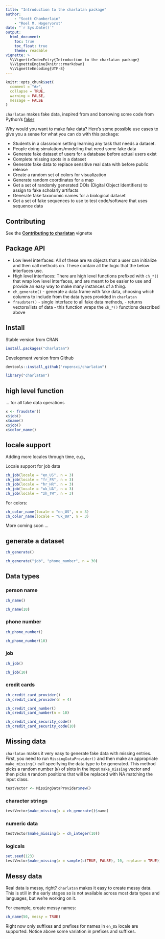 ```yaml
---
title: "Introduction to the charlatan package"
author: 
    - "Scott Chamberlain"
    - "Roel M. Hogervorst"
date: "`r Sys.Date()`"
output:
  html_document:
    toc: true
    toc_float: true
    theme: readable
vignette: >
  %\VignetteIndexEntry{Introduction to the charlatan package}
  %\VignetteEngine{knitr::rmarkdown}
  %\VignetteEncoding{UTF-8}
---
```


```r
knitr::opts_chunk$set(
  comment = "#>",
  collapse = TRUE,
  warning = FALSE,
  message = FALSE
)
```

`charlatan` makes fake data, inspired from and borrowing some code from Python's [faker](https://github.com/joke2k/faker)

Why would you want to make fake data? Here's some possible use cases to
give you a sense for what you can do with this package:

* Students in a classroom setting learning any task that needs a dataset.
* People doing simulations/modeling that need some fake data
* Generate fake dataset of users for a database before actual users exist
* Complete missing spots in a dataset
* Generate fake data to replace sensitive real data with before public release
* Create a random set of colors for visualization
* Generate random coordinates for a map
* Get a set of randomly generated DOIs (Digital Object Identifiers) to
assign to fake scholarly artifacts
* Generate fake taxonomic names for a biological dataset
* Get a set of fake sequences to use to test code/software that uses sequence data

## Contributing

See the [**Contributing to charlatan**](https://docs.ropensci.org/charlatan/articles/contributing.html) vignette

## Package API

* Low level interfaces: All of these are `R6` objects that a user can
initialize and then call methods on. These contain all the logic that
the below interfaces use.
* High level interfaces: There are high level functions prefixed with
`ch_*()` that wrap low level interfaces, and are meant to be easier
to use and provide an easy way to make many instances of a thing.
* `ch_generate()` - generate a data.frame with fake data, choosing which columns to include from the data types provided in `charlatan`
* `fraudster()` - single interface to all fake data methods, - returns
vectors/lists of data - this function wraps the `ch_*()` functions described above

## Install

Stable version from CRAN

```r
install.packages("charlatan")
```

Development version from Github

```r
devtools::install_github("ropensci/charlatan")
```

```r
library("charlatan")
```

## high level function

... for all fake data operations

```r
x <- fraudster()
x$job()
x$name()
x$job()
x$color_name()
```

## locale support

Adding more locales through time, e.g.,

Locale support for job data

```r
ch_job(locale = "en_US", n = 3)
ch_job(locale = "fr_FR", n = 3)
ch_job(locale = "hr_HR", n = 3)
ch_job(locale = "uk_UA", n = 3)
ch_job(locale = "zh_TW", n = 3)
```

For colors:

```r
ch_color_name(locale = "en_US", n = 3)
ch_color_name(locale = "uk_UA", n = 3)
```

More coming soon ...

## generate a dataset

```r
ch_generate()
```

```r
ch_generate("job", "phone_number", n = 30)
```

## Data types

### person name

```r
ch_name()
```

```r
ch_name(10)
```


### phone number

```r
ch_phone_number()
```

```r
ch_phone_number(10)
```

### job

```r
ch_job()
```

```r
ch_job(10)
```

### credit cards

```r
ch_credit_card_provider()
ch_credit_card_provider(n = 4)
```

```r
ch_credit_card_number()
ch_credit_card_number(n = 10)
```

```r
ch_credit_card_security_code()
ch_credit_card_security_code(10)
```

## Missing data 
`charlatan` makes it very easy to generate fake data with missing entries. First, you need to run `MissingDataProvider()` and then make an appropriate `make_missing()` call specifying the data type to be generated. This method picks a random number (`N`) of slots in the input `make_missing` vector and then picks `N` random positions that will be replaced with NA matching the input class.

```r
testVector <- MissingDataProvider$new()
```

### character strings

```r
testVector$make_missing(x = ch_generate()$name)
```


### numeric data

```r
testVector$make_missing(x = ch_integer(10))
```


### logicals

```r
set.seed(123)
testVector$make_missing(x = sample(c(TRUE, FALSE), 10, replace = TRUE))
```

## Messy data

Real data is messy, right?  `charlatan` makes it easy to create
messy data. This is still in the early stages so is not available
across most data types and languages, but we're working on it.

For example, create messy names:

```r
ch_name(50, messy = TRUE)
```

Right now only suffixes and prefixes for names in `en_US` locale
are supported. Notice above some variation in prefixes and suffixes.

